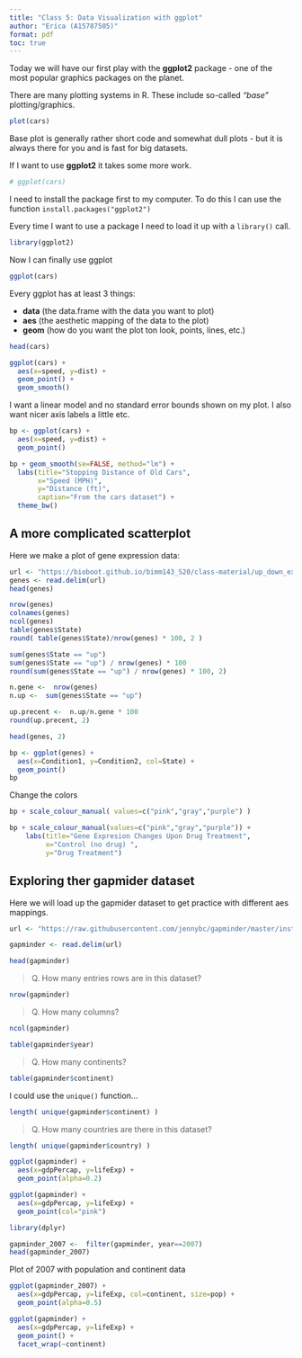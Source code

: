 ```yaml
---
title: "Class 5: Data Visualization with ggplot"
author: "Erica (A15787505)"
format: pdf
toc: true
---
```


Today we will have our first play with the **ggplot2** package - one of the most popular graphics packages on the planet.

There are many plotting systems in R. These include so-called *"base"* plotting/graphics.

```r
plot(cars)
```

Base plot is generally rather short code and somewhat dull plots - but it is always there for you and is fast for big datasets.


If I want to use **ggplot2** it takes some more work.

```r
# ggplot(cars)
```

I need to install the package first to my computer. To do this I can use the function `install.packages("ggplot2")`

Every time I want to use a package I need to load it up with a `library()` call.

```r
library(ggplot2)
```

Now I can finally use ggplot

```r
ggplot(cars)
```



Every ggplot has at least 3 things: 

- **data** (the data.frame with the data you want to plot)
- **aes** (the aesthetic mapping of the data to the plot)
- **geom** (how do you want the plot ton look, points, lines, etc.)

```r
head(cars)
```


```r
ggplot(cars) + 
  aes(x=speed, y=dist) +
  geom_point() +
  geom_smooth()
```


I want a linear model and no standard error bounds shown on my plot. I also want nicer axis labels a little etc.

```r
bp <- ggplot(cars) + 
  aes(x=speed, y=dist) +
  geom_point()
```

```r
bp + geom_smooth(se=FALSE, method="lm") +
  labs(title="Stopping Distance of Old Cars",
       x="Speed (MPH)",
       y="Distance (ft)",
       caption="From the cars dataset") +
  theme_bw()
```


## A more complicated scatterplot

Here we make a plot of gene expression data:

```r
url <- "https://bioboot.github.io/bimm143_S20/class-material/up_down_expression.txt"
genes <- read.delim(url)
head(genes)
```

```r
nrow(genes)
colnames(genes)
ncol(genes)
table(genes$State)
round( table(genes$State)/nrow(genes) * 100, 2 )
```

```r
sum(genes$State == "up")
sum(genes$State == "up") / nrow(genes) * 100
round(sum(genes$State == "up") / nrow(genes) * 100, 2)
```

```r
n.gene <-  nrow(genes)
n.up <-  sum(genes$State == "up")

up.precent <-  n.up/n.gene * 100
round(up.precent, 2)
```

```r
head(genes, 2)
```

```r
bp <- ggplot(genes) +
  aes(x=Condition1, y=Condition2, col=State) +
  geom_point()
bp
```

Change the colors

```r
bp + scale_colour_manual( values=c("pink","gray","purple") )
```

```r
bp + scale_colour_manual(values=c("pink","gray","purple")) +
    labs(title="Gene Expresion Changes Upon Drug Treatment",
         x="Control (no drug) ",
         y="Drug Treatment")
```

## Exploring ther gapmider dataset

Here we will load up the gapmider dataset to get practice with different aes mappings.

```r
url <- "https://raw.githubusercontent.com/jennybc/gapminder/master/inst/extdata/gapminder.tsv"

gapminder <- read.delim(url)
```

```r
head(gapminder)
```


> Q. How many entries rows are in this dataset?

```r
nrow(gapminder)
```

> Q. How many columns?

```r
ncol(gapminder)
```

```r
table(gapminder$year)
```

> Q. How many continents?

```r
table(gapminder$continent)
```

I could use the `unique()` function...

```r
length( unique(gapminder$continent) )
```

> Q. How many countries are there in this dataset?

```r
length( unique(gapminder$country) )
```

```r
ggplot(gapminder) +
  aes(x=gdpPercap, y=lifeExp) +
  geom_point(alpha=0.2)
```

```r
ggplot(gapminder) +
  aes(x=gdpPercap, y=lifeExp) +
  geom_point(col="pink")
```


```r
library(dplyr)

gapminder_2007 <-  filter(gapminder, year==2007)
head(gapminder_2007)
```

Plot of 2007 with population and continent data
```r
ggplot(gapminder_2007) +
  aes(x=gdpPercap, y=lifeExp, col=continent, size=pop) +
  geom_point(alpha=0.5)
```

```r
ggplot(gapminder) +
  aes(x=gdpPercap, y=lifeExp) +
  geom_point() +
  facet_wrap(~continent)
```


